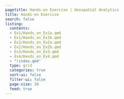 ```yaml
---
pagetitle: Hands-on Exercise | Geospatial Analytics
title: Hands-on Exercise
search: false
listing:
  contents: 
  - Ex1/Hands_on_Ex1a.qmd
  - Ex1/Hands_on_Ex1b.qmd
  - Ex2/Hands_on_Ex2a.qmd
  - Ex2/Hands_on_Ex2b.qmd
  - Ex3/Hands_on_Ex3.qmd
  - Ex4/Hands_on_Ex4.qmd
  - "!index.qmd"
  type: grid
  categories: true
  sort-ui: false
  filter-ui: false
  page-size: 30
  feed: true
---
```

